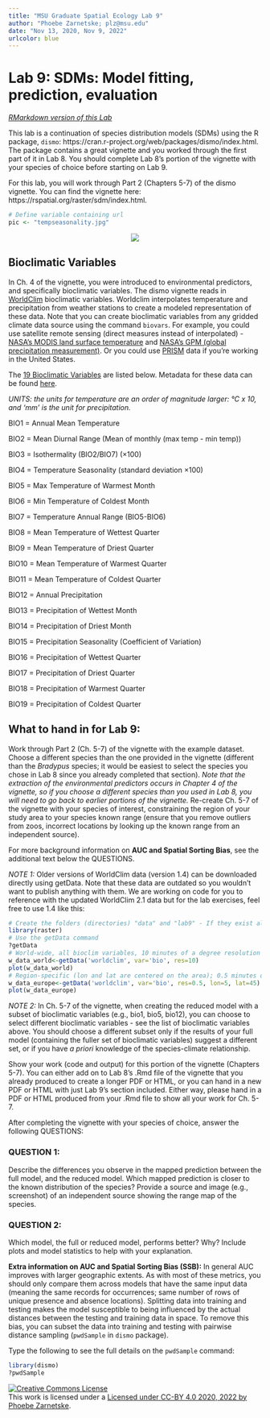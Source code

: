 ```yaml
---
title: "MSU Graduate Spatial Ecology Lab 9"
author: "Phoebe Zarnetske; plz@msu.edu"
date: "Nov 13, 2020, Nov 9, 2022"
urlcolor: blue
---
```


# Lab 9: SDMs: Model fitting, prediction, evaluation

*[RMarkdown version of this Lab](lab9_sdm2.Rmd)*

This lab is a continuation of species distribution models (SDMs) using the R package, `dismo`: https://cran.r-project.org/web/packages/dismo/index.html. The package contains a great vignette and you worked through the first part of it in Lab 8. You should complete Lab 8's portion of the vignette with your species of choice before starting on Lab 9.

For this lab, you will work through Part 2 (Chapters 5-7) of the dismo vignette. You can find the vignette here: https://rspatial.org/raster/sdm/index.html. 

```r
# Define variable containing url
pic <- "tempseasonality.jpg"
```
<center><img src="`r pic`"></center>

## Bioclimatic Variables
In Ch. 4 of the vignette, you were introduced to environmental predictors, and specifically bioclimatic variables. The dismo vignette reads in [WorldClim](https://www.worldclim.org/) bioclimatic variables. Worldclim interpolates temperature and precipitation from weather stations to create a modeled representation of these data. Note that you can create bioclimatic variables from any gridded climate data source using the command `biovars`. For example, you could use satellite remote sensing (direct measures instead of interpolated) - [NASA's MODIS land surface temperature](https://modis.gsfc.nasa.gov/data/dataprod/) and [NASA's GPM (global precipitation measurement)](https://www.nasa.gov/mission_pages/GPM/main/index.html). Or you could use [PRISM](https://prism.oregonstate.edu/) data if you're working in the United States. 

The [19 Bioclimatic Variables](https://www.worldclim.org/data/bioclim.html) are listed below. Metadata for these data can be found [here](https://www.worldclim.org/data/worldclim21.html).

*UNITS: the units for temperature are an order of magnitude larger: °C x 10, and 'mm' is the unit for precipitation.*

BIO1 = Annual Mean Temperature

BIO2 = Mean Diurnal Range (Mean of monthly (max temp - min temp))

BIO3 = Isothermality (BIO2/BIO7) (×100)

BIO4 = Temperature Seasonality (standard deviation ×100)

BIO5 = Max Temperature of Warmest Month

BIO6 = Min Temperature of Coldest Month

BIO7 = Temperature Annual Range (BIO5-BIO6)

BIO8 = Mean Temperature of Wettest Quarter

BIO9 = Mean Temperature of Driest Quarter

BIO10 = Mean Temperature of Warmest Quarter

BIO11 = Mean Temperature of Coldest Quarter

BIO12 = Annual Precipitation

BIO13 = Precipitation of Wettest Month

BIO14 = Precipitation of Driest Month

BIO15 = Precipitation Seasonality (Coefficient of Variation)

BIO16 = Precipitation of Wettest Quarter

BIO17 = Precipitation of Driest Quarter

BIO18 = Precipitation of Warmest Quarter

BIO19 = Precipitation of Coldest Quarter


## What to hand in for Lab 9:
Work through Part 2 (Ch. 5-7) of the vignette with the example dataset. Choose a different species than the one provided in the vignette (different than the *Bradypus* species; it would be easiest to select the species you chose in Lab 8 since you already completed that section). *Note that the extraction of the environmental predictors occurs in Chapter 4 of the vignette, so if you choose a different species than you used in Lab 8, you will need to go back to earlier portions of the vignette.* Re-create Ch. 5-7 of the vignette with your species of interest, constraining the region of your study area to your species known range (ensure that you remove outliers from zoos, incorrect locations by looking up the known range from an independent source). 

For more background information on **AUC and Spatial Sorting Bias**, see the additional text below the QUESTIONS.

*NOTE 1:* Older versions of WorldClim data (version 1.4) can be downloaded directly using getData. Note that these data are outdated so you wouldn't want to publish anything with them. We are working on code for you to reference with the updated WorldClim 2.1 data but for the lab exercises, feel free to use 1.4 like this:

```r
# Create the folders (directories) "data" and "lab9" - If they exist already, this command won't over-write them.
library(raster)
# Use the getData command
?getData
# World-wide, all bioclim variables, 10 minutes of a degree resolution
w_data_world<-getData('worldclim', var='bio', res=10)
plot(w_data_world)
# Region-specific (lon and lat are centered on the area); 0.5 minutes of a degree resolution
w_data_europe<-getData('worldclim', var='bio', res=0.5, lon=5, lat=45)
plot(w_data_europe)
```

*NOTE 2:* In Ch. 5-7 of the vignette, when creating the reduced model with a subset of bioclimatic variables (e.g., bio1, bio5, bio12), you can choose to select different bioclimatic variables - see the list of bioclimatic variables above. You should choose a different subset only if the results of your full model (containing the fuller set of bioclimatic variables) suggest a different set, or if you have *a priori* knowledge of the species-climate relationship.

Show your work (code and output) for this portion of the vignette (Chapters 5-7). You can either add on to Lab 8's .Rmd file of the vignette that you already produced to create a longer PDF or HTML, or you can hand in a new PDF or HTML with just Lab 9's section included. Either way, please hand in a PDF or HTML produced from your .Rmd file to show all your work for Ch. 5-7.

After completing the vignette with your species of choice, answer the following QUESTIONS:

### QUESTION 1: 
Describe the differences you observe in the mapped prediction between the full model, and the reduced model. Which mapped prediction is closer to the known distribution of the species? Provide a source and image (e.g., screenshot) of an independent source showing the range map of the species. 

### QUESTION 2:
Which model, the full or reduced model, performs better? Why? Include plots and model statistics to help with your explanation.


**Extra information on AUC and Spatial Sorting Bias (SSB):**
In general AUC improves with larger geographic extents. As with most of these metrics, you should only compare them across models that have the same input data (meaning the same records for occurrences; same number of rows of unique presence and absence locations). Splitting data into training and testing makes the model susceptible to being influenced by the actual distances between the testing and training data in space. To remove this bias, you can subset the data into training and testing with pairwise distance sampling (`pwdSample` in `dismo` package).

Type the following to see the full details on the `pwdSample` command: 

```r
library(dismo)
?pwdSample
```


<a rel="license" href="http://creativecommons.org/licenses/by/4.0/"><img alt="Creative Commons License" style="border-width:0" src="https://i.creativecommons.org/l/by/4.0/88x31.png" /></a><br />This work is licensed under a <a rel="license" href="http://creativecommons.org/licenses/by/4.0/">Licensed under CC-BY 4.0 2020, 2022 by Phoebe Zarnetske</a>.

